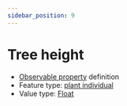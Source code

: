 ```yaml
---
sidebar_position: 9
---
```



# Tree height

- [Observable property](/viewers/dawe-vocabs?uri=https://linked.data.gov.au/def/test/dawe-cv/20afc22d-7981-44d7-9417-673bb498b242) definition
- Feature type: [plant individual](http://linked.data.gov.au/def/tern-cv/60d7edf8-98c6-43e9-841c-e176c334d270)
- Value type: [Float](https://w3id.org/tern/ontologies/tern/Float)


<Example protocolModule="targeted-survey-flora-protocol-observation" observableProperty="https://linked.data.gov.au/def/test/dawe-cv/20afc22d-7981-44d7-9417-673bb498b242" />
